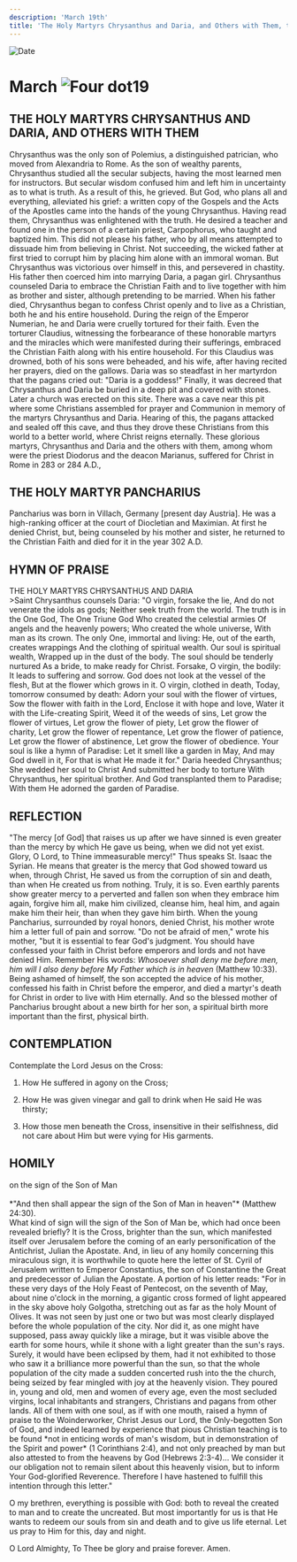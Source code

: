 ```yaml
---
description: 'March 19th'
title: 'The Holy Martyrs Chrysanthus and Daria, and Others with Them, the Holy Martyr Pancharius'
---
```


<CustomPaginator />
<RunningHead />

<Image src="/title-imprint.png" height={68} width={50} alt="Date" className="title-imprint"/>

# <div id="date">March <Image className="four-dot" src="/four-dot.png" height={15} width={15} alt="Four dot" />19</div>

## THE HOLY MARTYRS CHRYSANTHUS AND DARIA, AND OTHERS WITH THEM

Chrysanthus was the only son of Polemius, a distinguished patrician, who moved from Alexandria to Rome. As the son of wealthy parents, Chrysanthus studied all the secular subjects, having the most learned men for instructors. But secular wisdom confused him and left him in uncertainty as to what is truth. As a result of this, he grieved. But God, who plans all and everything, alleviated his grief: a written copy of the Gospels and the Acts of the Apostles came into the hands of the young Chrysanthus. Having read them, Chrysanthus was enlightened with the truth. He desired a teacher and found one in the person of a certain priest, Carpophorus, who taught and baptized him. This did not please his father, who by all means attempted to dissuade him from believing in Christ. Not succeeding, the wicked father at first tried to corrupt him by placing him alone with an immoral woman. But Chrysanthus was victorious over himself in this, and persevered in chastity. His father then coerced him into marrying Daria, a pagan girl. Chrysanthus counseled Daria to embrace the Christian Faith and to live together with him as brother and sister, although pretending to be married. When his father died, Chrysanthus began to confess Christ openly and to live as a Christian, both he and his entire household. During the reign of the Emperor Numerian, he and Daria were cruelly tortured for their faith. Even the torturer Claudius, witnessing the forbearance of these honorable martyrs and the miracles which were manifested during their sufferings, embraced the Christian Faith along with his entire household. For this Claudius was drowned, both of his sons were beheaded, and his wife, after having recited her prayers, died on the gallows. Daria was so steadfast in her martyrdon that the pagans cried out: "Daria is a goddess!" Finally, it was decreed that Chrysanthus and Daria be buried in a deep pit and covered with stones. Later a church was erected on this site. There was a cave near this pit where some Christians assembled for prayer and Communion in memory of the martyrs Chrysanthus and Daria. Hearing of this, the pagans attacked and sealed off this cave, and thus they drove these Christians from this world to a better world, where Christ reigns eternally. These glorious martyrs, Chrysanthus and Daria and the others with them, among whom were the priest Diodorus and the deacon Marianus, suffered for Christ in Rome in 283 or 284 A.D.,

## THE HOLY MARTYR PANCHARIUS

Pancharius was born in Villach, Germany [present day Austria]. He was a high-ranking officer at the court of Diocletian and Maximian. At first he denied Christ, but, being counseled by his mother and sister, he returned to the Christian Faith and died for it in the year 302 A.D.


## HYMN OF PRAISE
<div style={{textAlign:'center', color:'crimson', fontWeight:'bold'}}>
THE HOLY MARTYRS CHRYSANTHUS AND DARIA
</div>
>Saint Chrysanthus counsels Daria:  
"O virgin, forsake the lie,  
And do not venerate the idols as gods;  
Neither seek truth from the world.  
The truth is in the One God,  
The One Triune God  
Who created the celestial armies  
Of angels and the heavenly powers;  
Who created the whole universe,  
With man as its crown.  
The only One, immortal and living:  
He, out of the earth, creates wrappings  
And the clothing of spiritual wealth.  
Our soul is spiritual wealth,  
Wrapped up in the dust of the body.  
The soul should be tenderly nurtured  
As a bride, to make ready for Christ.  
Forsake, O virgin, the bodily:  
It leads to suffering and sorrow.  
God does not look at the vessel of the flesh,  
But at the flower which grows in it.  
O virgin, clothed in death,  
Today, tomorrow consumed by death:  
Adorn your soul with the flower of virtues,  
Sow the flower with faith in the Lord,  
Enclose it with hope and love,  
Water it with the Life-creating Spirit,  
Weed it of the weeds of sins,  
Let grow the flower of virtues,  
Let grow the flower of piety,  
Let grow the flower of charity,  
Let grow the flower of repentance,  
Let grow the flower of patience,  
Let grow the flower of abstinence,  
Let grow the flower of obedience.  
Your soul is like a hymn of Paradise:  
Let it smell like a garden in May,  
And may God dwell in it,  
For that is what He made it for."  
Daria heeded Chrysanthus;  
She wedded her soul to Christ  
And submitted her body to torture  
With Chrysanthus, her spiritual brother.  
And God transplanted them to Paradise;  
With them He adorned the garden of Paradise.  


## REFLECTION

"The mercy [of God] that raises us up after we have sinned is even greater than the mercy by which He gave us being, when we did not yet exist. Glory, O Lord, to Thine immeasurable mercy!" Thus speaks St. Isaac the Syrian. He means that greater is the mercy that God showed toward us when, through Christ, He saved us from the corruption of sin and death, than when He created us from nothing. Truly, it is so. Even earthly parents show greater mercy to a perverted and fallen son when they embrace him again, forgive him all, make him civilized, cleanse him, heal him, and again make him their heir, than when they gave him birth. When the young Pancharius, surrounded by royal honors, denied Christ, his mother wrote him a letter full of pain and sorrow. "Do not be afraid of men," wrote his mother, "but it is essential to fear God's judgment. You should have confessed your faith in Christ before emperors and lords and not have denied Him. Remember His words: *Whosoever shall deny me before men, him will I also deny before My Father which is in heaven* (Matthew 10:33). Being ashamed of himself, the son accepted the advice of his mother, confessed his faith in Christ before the emperor, and died a martyr's death for Christ in order to live with Him eternally. And so the blessed mother of Pancharius brought about a new birth for her son, a spiritual birth more important than the first, physical birth.


## CONTEMPLATION

Contemplate the Lord Jesus on the Cross:

1. How He suffered in agony on the Cross;

2. How He was given vinegar and gall to drink when He said He was thirsty;

3. How those men beneath the Cross, insensitive in their selfishness, did not care about Him but were vying for His garments.


## HOMILY
<div style={{textAlign:'center', color:'crimson', fontWeight:'bold'}}>
on the sign of the Son of Man
</div><br />
<div style={{textAlign:'right'}}>
*"And then shall appear the sign of the Son of Man in heaven"* (Matthew 24:30).
</div>
What kind of sign will the sign of the Son of Man be, which had once been revealed briefly? It is the Cross, brighter than the sun, which manifested itself over Jerusalem before the coming of an early personification of the Antichrist, Julian the Apostate. And, in lieu of any homily concerning this miraculous sign, it is worthwhile to quote here the letter of St. Cyril of Jerusalem written to Emperor Constantius, the son of Constantine the Great and predecessor of Julian the Apostate. A portion of his letter reads: "For in these very days of the Holy Feast of Pentecost, on the seventh of May, about nine o'clock in the morning, a gigantic cross formed of light appeared in the sky above holy Golgotha, stretching out as far as the holy Mount of Olives. It was not seen by just one or two but was most clearly displayed before the whole population of the city. Nor did it, as one might have supposed, pass away quickly like a mirage, but it was visible above the earth for some hours, while it shone with a light greater than the sun's rays. Surely, it would have been eclipsed by them, had it not exhibited to those who saw it a brilliance more powerful than the sun, so that the whole population of the city made a sudden concerted rush into the the church, being seized by fear mingled with joy at the heavenly vision. They poured in, young and old, men and women of every age, even the most secluded virgins, local inhabitants and strangers, Christians and pagans from other lands.  All of them with one soul, as if with one mouth, raised a hymn of praise to the Woinderworker, Christ Jesus our Lord, the Only-begotten Son of God, and indeed learned by experience that pious Christian teaching is to be found *not in enticing words of man's wisdom, but in demonstration of the Spirit and power* (1 Corinthians 2:4), and not only preached by man but also attested to from the heavens by God (Hebrews 2:3-4)... We consider it our obligation not to remain silent about this heavenly vision, but to inform Your God-glorified Reverence. Therefore I have hastened to fulfill this intention through this letter."

O my brethren, everything is possible with God: both to reveal the created to man and to create the uncreated. But most importantly for us is that He wants to redeem our souls from sin and death and to give us life eternal. Let us pray to Him for this, day and night.

O Lord Almighty, To Thee be glory and praise forever. Amen.